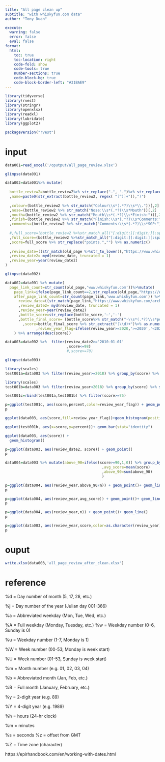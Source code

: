 ```yaml
---
title: "All page clean up"
subtitle: "with whiskyfun.com data"
author: "Tony Duan"

execute:
  warning: false
  error: false
  eval: false
format:
  html:
    toc: true
    toc-location: right
    code-fold: show
    code-tools: true
    number-sections: true
    code-block-bg: true
    code-block-border-left: "#31BAE9"
---
```



```r
library(tidyverse)
library(rvest)
library(stringr)
library(openxlsx)
library(readxl)
library(lubridate)
library(ggplot2)
```

```r
packageVersion("rvest")
```


# input


```r
data001=read_excel('/oputput/all_page_review.xlsx')
```

```r
glimpse(data001)
```



```r
data002=data001%>% mutate(
  
  bottle_review2=bottle_review2%>% str_replace("–", "-")%>% str_replace("Palate:", "Mouth")
  ,name=paste0(str_extract(bottle_review2, regex( "[^)]+")),")")
  
  ,colour=(bottle_review2 %>% str_match("Colour\\s*(.*?)\\s*\\."))[,2]
  ,nose=(bottle_review2 %>% str_match("Nose:\\s*(.*?)\\s*Mouth"))[,2]
  ,mouth=(bottle_review2 %>% str_match("Mouth\\s*(.*?)\\s*Finish:"))[,2]
  ,finish=(bottle_review2 %>% str_match("Finish:\\s*(.*?)\\s*Comments:"))[,2]
  ,comments=(bottle_review2 %>% str_match("Comments:\\s*(.*?)\\s*SGP:"))[,2]
  
  #,full_score=(bottle_review2 %>%str_match_all("[:digit:][:digit:][:space:]points."))%>% sapply(tail, 1)
  ,full_score=(bottle_review2 %>%str_match_all("[:digit:][:digit:][:space:]points."))%>% sapply(tail, 1)
  ,score=full_score %>% str_replace("points.","") %>% as.numeric()
  
  ,review_date=((str_match(old_page %>%str_to_lower(),"https://www.whiskyfun.com/archive\\s*(.*?)\\s*-"))[,2] )%>% str_to_title()
  ,review_date2= myd(review_date, truncated = 1)
  ,review_year=year(review_date2)
)

glimpse(data002)
```




```r
data002=data001 %>% mutate(
  page_link_count=str_count(old_page,'www.whiskyfun.com'))%>%mutate(
    page_link=ifelse(page_link_count==2,str_replace(old_page,"https://www.whiskyfun.com/",""),old_page))%>%mutate(
    after_page_link_count=str_count(page_link,'www.whiskyfun.com')) %>% mutate(
      review_date=((str_match(page_link,"https://www.whiskyfun.com/archive\\s*(.*?)\\s*-"))[,2] )%>% str_to_title()
      ,review_date2= myd(review_date, truncated = 1)
      ,review_year=year(review_date2)
      ,bottle_score=str_replace(bottle_score,'–','-')
      ,bottle_final_score= (bottle_score%>% str_match("-\\s*(.*?)\\s*points"))[,2]
        ,score=bottle_final_score %>% str_extract("(\\d)+")%>% as.numeric()           
              ,review_year_flag=ifelse(review_year>=2020,'>=2020','<2020')    
    ) %>% arrange(desc(score))
```




```r
data003=data002 %>%  filter(review_date2>='2010-01-01'
                            ,score<=98)
                            #,score>=70)
```


```r
glimpse(data003)
```





```r
library(scales)
test001a=data003 %>% filter(review_year>=2018) %>% group_by(score) %>% summarise(n=n()) %>% mutate(percent = (n/sum(n))) %>% arrange(desc(score)) %>% mutate(review_year_flag='>=2020')
```


```r
library(scales)
test001b=data003 %>% filter(review_year<2018) %>% group_by(score) %>% summarise(n=n()) %>% mutate(percent = (n/sum(n))) %>% arrange(desc(score)) %>% mutate(review_year_flag='<2020')
```


```r
test001c=rbind(test001a,test001b) %>% filter(score>=75)
```

```r
p=ggplot(test001c, aes(score,percent,color=review_year_flag)) + geom_point()+ geom_line()
p
```



```r
ggplot(data003, aes(score,fill=review_year_flag))+geom_histogram(position = 'dodge')
```

```r
ggplot(test001b, aes(x=score,y=percent))+ geom_bar(stat="identity")
```

```r
ggplot(data003, aes(score)) + 
  geom_histogram()
```

```r
p=ggplot(data003, aes(review_date2, score)) + geom_point()
p
```


```r
data004=data003 %>% mutate(above_90=ifelse(score>=90,1,0)) %>% group_by(review_year) %>% summarise(n=n()
                                            ,avg_score=mean(score)
                                            ,above_90=sum(above_90)
                                            )
```


```r
p=ggplot(data004, aes(review_year,above_90/n)) + geom_point()+ geom_line()
p
```



```r
p=ggplot(data004, aes(review_year,avg_score)) + geom_point()+ geom_line()
p
```

```r
p=ggplot(data004, aes(review_year,n)) + geom_point()+ geom_line()
p
```


```r
p=ggplot(data003, aes(review_year,score,color=as.character(review_year)))  + geom_boxplot()
p
```



# ouput

```r
write.xlsx(data003,'all_page_review_after_clean.xlsx')
```


# reference

%d = Day number of month (5, 17, 28, etc.)

%j = Day number of the year (Julian day 001-366)

%a = Abbreviated weekday (Mon, Tue, Wed, etc.)

%A = Full weekday (Monday, Tuesday, etc.) %w = Weekday number (0-6, Sunday is 0)

%u = Weekday number (1-7, Monday is 1)

%W = Week number (00-53, Monday is week start)

%U = Week number (01-53, Sunday is week start)

%m = Month number (e.g. 01, 02, 03, 04)

%b = Abbreviated month (Jan, Feb, etc.)

%B = Full month (January, February, etc.)

%y = 2-digit year (e.g. 89)

%Y = 4-digit year (e.g. 1989)

%h = hours (24-hr clock)

%m = minutes

%s = seconds %z = offset from GMT

%Z = Time zone (character)


https://epirhandbook.com/en/working-with-dates.html
